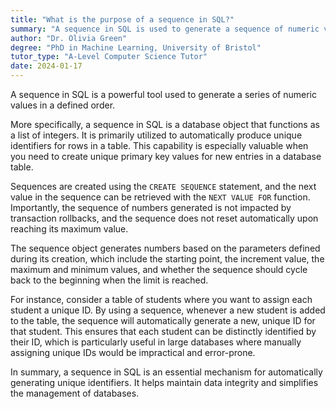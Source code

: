 ```yaml
---
title: "What is the purpose of a sequence in SQL?"
summary: "A sequence in SQL is used to generate a sequence of numeric values in a specific order."
author: "Dr. Olivia Green"
degree: "PhD in Machine Learning, University of Bristol"
tutor_type: "A-Level Computer Science Tutor"
date: 2024-01-17
---
```


A sequence in SQL is a powerful tool used to generate a series of numeric values in a defined order.

More specifically, a sequence in SQL is a database object that functions as a list of integers. It is primarily utilized to automatically produce unique identifiers for rows in a table. This capability is especially valuable when you need to create unique primary key values for new entries in a database table.

Sequences are created using the `CREATE SEQUENCE` statement, and the next value in the sequence can be retrieved with the `NEXT VALUE FOR` function. Importantly, the sequence of numbers generated is not impacted by transaction rollbacks, and the sequence does not reset automatically upon reaching its maximum value.

The sequence object generates numbers based on the parameters defined during its creation, which include the starting point, the increment value, the maximum and minimum values, and whether the sequence should cycle back to the beginning when the limit is reached.

For instance, consider a table of students where you want to assign each student a unique ID. By using a sequence, whenever a new student is added to the table, the sequence will automatically generate a new, unique ID for that student. This ensures that each student can be distinctly identified by their ID, which is particularly useful in large databases where manually assigning unique IDs would be impractical and error-prone.

In summary, a sequence in SQL is an essential mechanism for automatically generating unique identifiers. It helps maintain data integrity and simplifies the management of databases.
    